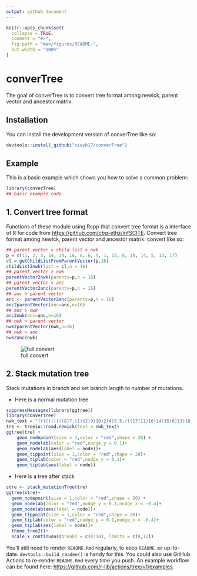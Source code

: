 ```yaml
---
output: github_document
---
```


<!-- README.md is generated from README.Rmd. Please edit that file -->

```r
knitr::opts_chunk$set(
  collapse = TRUE,
  comment = "#>",
  fig.path = "man/figures/README-",
  out.width = "100%"
)
```

# converTree

<!-- badges: start -->

<!-- badges: end -->

The goal of converTree is to convert tree format among newick, parent vector and ancestor matrix.

## Installation

You can install the development version of converTree like so:

```r
devtools::install_github("xiayh17/converTree")
```

## Example

This is a basic example which shows you how to solve a common problem:

```r
library(converTree)
## basic example code
```

## 1. Convert tree format

Functions of these module using Rcpp that convert tree format is a interface of R for code from <https://github.com/cbg-ethz/infSCITE>. Convert tree format among newick, parent vector and ancestor matrix. convert like so:

```r
## parent vector > child list > nwk
p = c(11, 2, 3, 14, 14, 16, 8, 6, 9, 1, 15, 8, 10, 14, 5, 13, 17)
cl = getChildListFromParentVector(p,16)
childList2nwk(list = cl,n = 16)
## parent vector > nwk
parentVector2nwk(parents=p,n = 16)
## parent vector > anc
parentVector2anc(parents=p,n = 16)
## anc > parent vector
anc <- parentVector2anc(parents=p,n = 16)
anc2parentVector(anc=anc,n=16)
## anc > nwk
anc2nwk(anc=anc,n=16)
## nwk > parent vector
nwk2parentVector(nwk,n=16)
## nwk > anc
nwk2anc(nwk)
```

![full convert](man/figures/Snipaste_2022-08-15_17-27-09.png)

## 2. Stack mutation tree

Stack mutations in branch and set branch length to number of mutations.

-   Here is a normal mutation tree

```r
suppressMessages(library(ggtree))
library(converTree)
nwk_text = "((((((((((8)7,(1)12)9)10)2)4)3,5,(((17)11)16)14)15)6)13)18;"
tre <- treeio::read.newick(text = nwk_text)
ggtree(tre) +
    geom_nodepoint(size = 1,color = "red",shape = 20) +
    geom_nodelab(color = "red",nudge_y = 0.1)+
    geom_nodelab(aes(label = node))+
    geom_tippoint(size = 1,color = "red",shape = 20)+
    geom_tiplab(color = "red",nudge_y = 0.1)+
    geom_tiplab(aes(label = node))

```

-   Here is a tree after stack

```r
stre <- stack_mutationTree(tre)
ggtree(stre)+
  geom_nodepoint(size = 1,color = "red",shape = 20) +
  geom_nodelab(color = "red",nudge_y = 0.1,nudge_x = -0.4)+
  geom_nodelab(aes(label = node))+
  geom_tippoint(size = 1,color = "red",shape = 20)+
  geom_tiplab(color = "red",nudge_y = 0.1,nudge_x = -0.4)+
  geom_tiplab(aes(label = node))+
  theme_tree2()+
  scale_x_continuous(breaks = c(0:10), limits = c(0,12))
```

You'll still need to render `README.Rmd` regularly, to keep `README.md` up-to-date. `devtools::build_readme()` is handy for this. You could also use GitHub Actions to re-render `README.Rmd` every time you push. An example workflow can be found here: <https://github.com/r-lib/actions/tree/v1/examples>.
